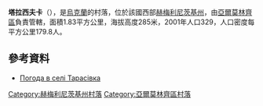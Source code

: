 {{coord|49|3|38|N|26|57|45|E|scale:100000|display=title}}

'''塔拉西夫卡'''（{{lang-uk|Тарасівка}}），是[[烏克蘭|烏克蘭]]的村落，位於該國西部[[赫梅利尼茨基州|赫梅利尼茨基州]]，由[[亞爾莫林齊區|亞爾莫林齊區]]負責管轄，面積1.83平方公里，海拔高度285米，2001年人口329，人口密度每平方公里179.8人。

==參考資料==
* [http://weather.in.ua/ua/hmel'nickaja/25800 Погода в селі Тарасівка] {{Wayback|url=http://weather.in.ua/ua/hmel%27nickaja/25800 |date=20160305204239 }}

{{DEFAULTSORT:Тарасівка}}
[[Category:赫梅利尼茨基州村落|Category:赫梅利尼茨基州村落]]
[[Category:亞爾莫林齊區村落|Category:亞爾莫林齊區村落]]


{{Khmelnytskyi-geo-stub}}